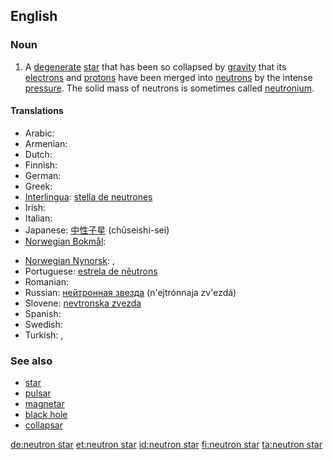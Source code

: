 ==English==
{{wikipedia}}

===Noun===
{{en-noun|sg=[[neutron]] [[star]]}}

# {{star}} A [[degenerate]] [[star]] that has been so collapsed by [[gravity]] that its [[electron]]s and [[proton|protons]] have been merged into [[neutron]]s by the intense [[pressure]].  The solid mass of neutrons is sometimes called [[neutronium]].

====Translations====
{{trans-top|star composed of neutrons}}
* Arabic: {{t|ar|نجم نيوتروني}}
* Armenian: {{t-|hy|նեյտրոնային աստղ|tr=neytronayin astġ}}
* Dutch: {{t|nl|neutronenster|c}}
* Finnish: {{t+|fi|neutronitähti}}
* German: {{t+|de|Neutronenstern|m}}
* Greek: {{t|el|αστέρας νετρονίων|n|s}}
* [[Interlingua]]: [[stella de neutrones]]
* Irish: {{t-|ga|neodrónréalta|f|xs=Irish}}
* Italian: {{t-|it|stella neutronica|f}}
* Japanese: [[中性子星]] (chūseishi-sei)
* [[Norwegian Bokmål]]: {{t|no|nøytronstjerne|m|f}}
{{trans-mid}}
* [[Norwegian Nynorsk]]: {{t|nn|nøytronstjerne|f|xs=Norwegian Nynorsk}},  {{t|nn|nøytronstjerna|f|xs=Norwegian Nynorsk}}
* Portuguese: [[estrela de nêutrons]]
* Romanian: {{t|ro|stea neutronică|f}}
* Russian: [[нейтронная звезда]] (n'ejtrónnaja zv'ezdá) {{f}}
* Slovene: [[nevtronska zvezda]] {{f}}
* Spanish: {{t-|es|estrella de neutrones|f}}
* Swedish: {{t+|sv|neutronstjärna}}
* Turkish: {{t|tr|nötron yıldızı}},  {{t|tr|ılıncık yıldızı}}
{{trans-bottom}}

===See also===
* [[star]]
* [[pulsar]]
* [[magnetar]]
* [[black hole]]
* [[collapsar]]

[[de:neutron star]]
[[et:neutron star]]
[[id:neutron star]]
[[fi:neutron star]]
[[ta:neutron star]]